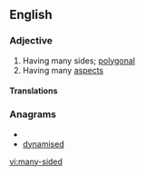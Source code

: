 ==English==

===Adjective===
{{en-adj|pos=[[many]]-[[sided]]}}

# Having many sides; [[polygonal]]
# Having many [[aspect]]s

====Translations====
{{trans-top|having many sides}}
{{trans-mid}}
{{trans-bottom}}

===Anagrams===
* {{alphagram|addeimnsy}}
* [[dynamised#English|dynamised]]

[[vi:many-sided]]